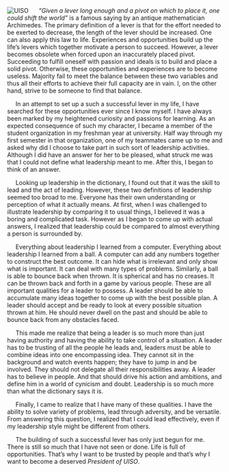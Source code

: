 
<PostInit id="uiso-2019" />

![UISO](/img/UISO-min.JPG 'UISO')
&nbsp;&nbsp;&nbsp;&nbsp; _“Given a lever long enough and a pivot on which to place it, one could shift the world”_
is a famous saying by an antique mathematician Archimedes. The primary definition of a
lever is that for the effort needed to be exerted to decrease, the length of the lever
should be increased. One can also apply this law to life. Experiences and opportunities
build up the life’s levers which together motivate a person to succeed. However, a lever
becomes obsolete when forced upon an inaccurately placed pivot. Succeeding to fulfill
oneself with passion and ideals is to build and place a solid pivot. Otherwise, these
opportunities and experiences are to become useless. Majority fail to meet the balance
between these two variables and thus all their efforts to achieve their full capacity
are in vain. I, on the other hand, strive to be someone to find that balance.

&nbsp;&nbsp;&nbsp;&nbsp; In an attempt to set up a such a successful lever in my life,
I have searched for these opportunities ever since I know myself. I have always been
marked by my heightened curiosity and passions for learning. As an expected consequence
of such my character, I became a member of the student organization in my freshman year
at university. Half way through my first semester in that organization, one of my
teammates came up to me and asked why did I choose to take part in such sort of
leadership activities. Although I did have an answer for her to be pleased, what struck
me was that I could not define what leadership meant to me. After this, I began to think of an answer.

&nbsp;&nbsp;&nbsp;&nbsp; Looking up leadership in the dictionary, I found out that it was
the skill to lead and the act of leading. However, these two definitions of leadership
seemed too broad to me. Everyone has their own understanding or perception of what it
actually means. At first, when I was challenged to illustrate leadership by comparing it to
usual things, I believed it was a boring and complicated task. However as I began to come up
with actual answers, I realized that leadership could be compared to almost everything a
person is surrounded by.

&nbsp;&nbsp;&nbsp;&nbsp; Everything about leadership I learned from a computer. Everything
about leadership I learned from a ball. A computer can add any numbers together to construct
the best outcome. It can hide what is irrelevant and only show what is important. It can
deal with many types of problems. Similarly, a ball is able to bounce back when thrown.
It is spherical and has no creases. It can be thrown back and forth in a game by various
people. These are all important qualities for a leader to possess. A leader should be able
to accumulate many ideas together to come up with the best possible plan. A leader should
accept and be ready to look at every possible situation thrown at him. He should never
dwell on the past and should be able to bounce back from any obstacles faced.

&nbsp;&nbsp;&nbsp;&nbsp; This made me realize that being a leader is so much more than just
having authority and having the ability to take control of a situation. A leader has to be
trusting of all the people he leads and, leaders must be able to combine ideas into one
encompassing idea. They cannot sit in the background and watch events happen; they have to
jump in and be involved. They should not delegate all their responsibilities away. A leader
has to believe in people. And that should drive his action and ambitions, and define him in
a world of cynicism and doubt. Leadership is so much more than what the dictionary says it is.

&nbsp;&nbsp;&nbsp;&nbsp; Finally, I came to realize that I have many of these qualities. I have
the ability to solve variety of problems, lead through adversity, and be versatile. From
answering this question, I realized that I could lead effectively, even if my leadership style
might be different from others.

&nbsp;&nbsp;&nbsp;&nbsp; The building of such a successful lever has only just begun for me.
There is still so much that I have not seen or done. Life is full of opportunities. That’s why
I want to be trusted by people and that’s why I want to become a deserved _President of UISO_.

